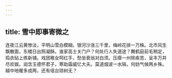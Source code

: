 ```yaml
---
---
---
```

title: 雪中即事寄微之
---



连夜江云黄惨淡，平明山雪白模糊。银河沙涨三千里，梅岭花排一万株。北市风生飘散面，东楼日出照凝酥。谁家高士关门户？何处行人失道途？舞鹤庭前毛稍定，捣衣砧上练新铺。戏团稚女呵红手，愁坐衰翁对白须。压瘴一州除疾苦，呈丰万井尽欢娱。润含玉德怀君子，寒助霜威忆大夫。莫道烟波一水隔，何妨气候两乡殊。越中地暖多成两，还有瑶台琼树无？